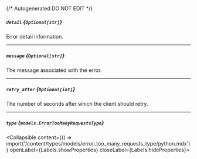 {/* Autogenerated DO NOT EDIT  */}

##### `detail` *{`Optional[str]`}*
Error detail information.

---
##### `message` *{`Optional[str]`}*
The message associated with the error.

---
##### `retry_after` *{`Optional[int]`}*
The number of seconds after which the client should retry.


---
##### `type` *{`models.ErrorTooManyRequestsType`}*
<Collapsible content={() => import('/content/types/models/error_too_many_requests_type/python.mdx')} openLabel={Labels.showProperties} closeLabel={Labels.hideProperties}>
</Collapsible>


